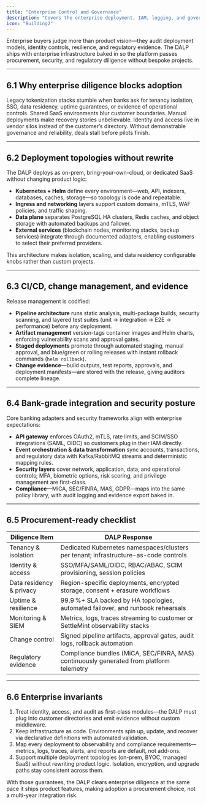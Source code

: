 ```yaml
---
title: "Enterprise Control and Governance"
description: "Covers the enterprise deployment, IAM, logging, and governance capabilities that satisfy institutional buyers."
icon: "Building2"
---
```


Enterprise buyers judge more than product vision—they audit deployment models, identity controls, resilience, and regulatory evidence. The DALP ships with enterprise infrastructure baked in so the platform passes procurement, security, and regulatory diligence without bespoke projects.

---

## 6.1 Why enterprise diligence blocks adoption

Legacy tokenization stacks stumble when banks ask for tenancy isolation, SSO, data residency, uptime guarantees, or evidence of operational controls. Shared SaaS environments blur customer boundaries. Manual deployments make recovery stories unbelievable. Identity and access live in vendor silos instead of the customer’s directory. Without demonstrable governance and reliability, deals stall before pilots finish.

---

## 6.2 Deployment topologies without rewrite

The DALP deploys as on-prem, bring-your-own-cloud, or dedicated SaaS without changing product logic:

- **Kubernetes + Helm** define every environment—web, API, indexers, databases, caches, storage—so topology is code and repeatable.
- **Ingress and networking** layers support custom domains, mTLS, WAF policies, and traffic shaping.
- **Data plane** separates PostgreSQL HA clusters, Redis caches, and object storage with automated backups and failover.
- **External services** (blockchain nodes, monitoring stacks, backup services) integrate through documented adapters, enabling customers to select their preferred providers.

This architecture makes isolation, scaling, and data residency configurable knobs rather than custom projects.

---

## 6.3 CI/CD, change management, and evidence

Release management is codified:

- **Pipeline architecture** runs static analysis, multi-package builds, security scanning, and layered test suites (unit → integration → E2E → performance) before any deployment.
- **Artifact management** version-tags container images and Helm charts, enforcing vulnerability scans and approval gates.
- **Staged deployments** promote through automated staging, manual approval, and blue/green or rolling releases with instant rollback commands (`helm rollback`).
- **Change evidence**—build outputs, test reports, approvals, and deployment manifests—are stored with the release, giving auditors complete lineage.

---

## 6.4 Bank-grade integration and security posture

Core banking adapters and security frameworks align with enterprise expectations:

- **API gateway** enforces OAuth2, mTLS, rate limits, and SCIM/SSO integrations (SAML, OIDC) so customers plug in their IAM directly.
- **Event orchestration & data transformation** sync accounts, transactions, and regulatory data with Kafka/RabbitMQ streams and deterministic mapping rules.
- **Security layers** cover network, application, data, and operational controls; MFA, biometric options, risk scoring, and privilege management are first-class.
- **Compliance**—MiCA, SEC/FINRA, MAS, GDPR—maps into the same policy library, with audit logging and evidence export baked in.

---

## 6.5 Procurement-ready checklist

| Diligence Item | DALP Response |
| --- | --- |
| Tenancy & isolation | Dedicated Kubernetes namespaces/clusters per tenant; infrastructure-as-code controls |
| Identity & access | SSO/MFA/SAML/OIDC, RBAC/ABAC, SCIM provisioning, session policies |
| Data residency & privacy | Region-specific deployments, encrypted storage, consent + erasure workflows |
| Uptime & resilience | 99.9 %+ SLA backed by HA topologies, automated failover, and runbook rehearsals |
| Monitoring & SIEM | Metrics, logs, traces streaming to customer or SettleMint observability stacks |
| Change control | Signed pipeline artifacts, approval gates, audit logs, rollback automation |
| Regulatory evidence | Compliance bundles (MiCA, SEC/FINRA, MAS) continuously generated from platform telemetry |

---

## 6.6 Enterprise invariants

1. Treat identity, access, and audit as first-class modules—the DALP must plug into customer directories and emit evidence without custom middleware.
2. Keep infrastructure as code. Environments spin up, update, and recover via declarative definitions with automated validation.
3. Map every deployment to observability and compliance requirements—metrics, logs, traces, alerts, and reports are default, not add-ons.
4. Support multiple deployment topologies (on-prem, BYOC, managed SaaS) without rewriting product logic. Isolation, encryption, and upgrade paths stay consistent across them.

With those guarantees, the DALP clears enterprise diligence at the same pace it ships product features, making adoption a procurement choice, not a multi-year integration risk.